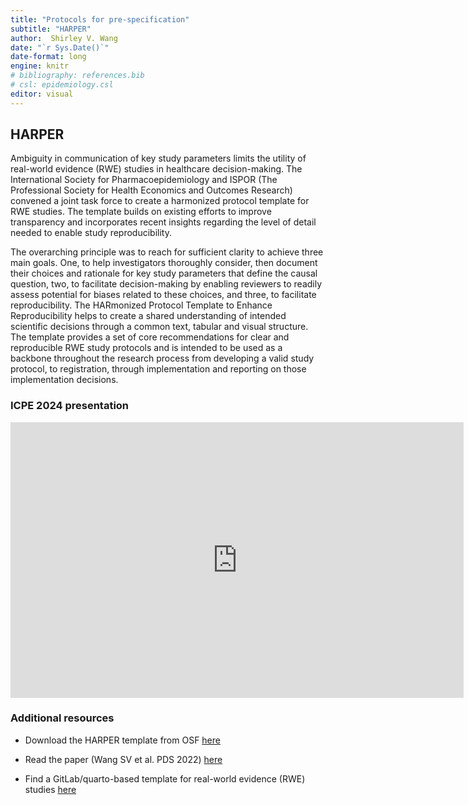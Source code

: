 ```yaml
---
title: "Protocols for pre-specification"
subtitle: "HARPER"
author:  Shirley V. Wang
date: "`r Sys.Date()`"
date-format: long
engine: knitr
# bibliography: references.bib
# csl: epidemiology.csl
editor: visual
---
```


## HARPER

Ambiguity in communication of key study parameters limits the utility of real-world evidence (RWE) studies in healthcare decision-making. The International Society for Pharmacoepidemiology and ISPOR (The Professional Society for Health Economics and Outcomes Research) convened a joint task force to create a harmonized protocol template for RWE studies. The template builds on existing efforts to improve transparency and incorporates recent insights regarding the level of detail needed to enable study reproducibility.

The overarching principle was to reach for sufficient clarity to achieve three main goals. One, to help investigators thoroughly consider, then document their choices and rationale for key study parameters that define the causal question, two, to facilitate decision-making by enabling reviewers to readily assess potential for biases related to these choices, and three, to facilitate reproducibility. The HARmonized Protocol Template to Enhance Reproducibility helps to create a shared understanding of intended scientific decisions through a common text, tabular and visual structure. The template provides a set of core recommendations for clear and reproducible RWE study protocols and is intended to be used as a backbone throughout the research process from developing a valid study protocol, to registration, through implementation and reporting on those implementation decisions.

### ICPE 2024 presentation

<iframe src="https://docs.google.com/presentation/d/e/2PACX-1vSHaykW9ciS4Mh0PJuu2dPi2qLahNoB7n8FxLkOfwcPWezp65o3h0_Ycvd_WcMkNA/embed?start=false&amp;loop=false&amp;delayms=3000" frameborder="0" width="725" height="440.6641" allowfullscreen="true" mozallowfullscreen="true" webkitallowfullscreen="true">

</iframe>

### Additional resources

-   Download the HARPER template from OSF [here](https://osf.io/6qxpf/)

-   Read the paper (Wang SV et al. PDS 2022) [here](https://onlinelibrary.wiley.com/doi/10.1002/pds.5507)

-   Find a GitLab/quarto-based template for real-world evidence (RWE) studies [here](https://gitlab-scm.partners.org/drugepi/harper)
